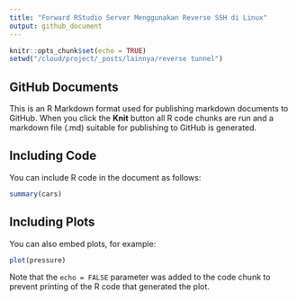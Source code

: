 ```yaml
---
title: "Forward RStudio Server Menggunakan Reverse SSH di Linux"
output: github_document
---
```


```r
knitr::opts_chunk$set(echo = TRUE)
setwd("/cloud/project/_posts/lainnya/reverse tunnel")
```

## GitHub Documents

This is an R Markdown format used for publishing markdown documents to GitHub. When you click the **Knit** button all R code chunks are run and a markdown file (.md) suitable for publishing to GitHub is generated.

## Including Code

You can include R code in the document as follows:

```r
summary(cars)
```

## Including Plots

You can also embed plots, for example:

```r
plot(pressure)
```

Note that the `echo = FALSE` parameter was added to the code chunk to prevent printing of the R code that generated the plot.
